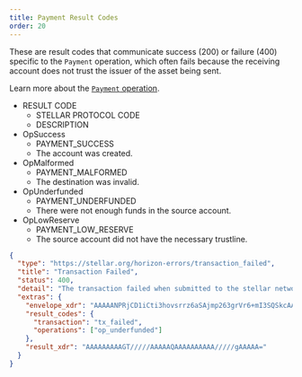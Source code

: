 ```yaml
---
title: Payment Result Codes
order: 20
---
```



These are result codes that communicate success (200) or failure (400) specific to the `Payment` operation, which often fails because the receiving account does not trust the issuer of the asset being sent.

Learn more about the [`Payment` operation](../../../../docs/glossary/operations/payment.mdx).

<NestedTable>

- RESULT CODE
  - STELLAR PROTOCOL CODE
  - DESCRIPTION
- OpSuccess
  - PAYMENT_SUCCESS
  - The account was created.
- OpMalformed
  - PAYMENT_MALFORMED
  - The destination was invalid.
- OpUnderfunded
  - PAYMENT_UNDERFUNDED
  - There were not enough funds in the source account.
- OpLowReserve
  - PAYMENT_LOW_RESERVE
  - The source account did not have the necessary trustline.

</NestedTable>

<ExampleResponse title="Example Response for an “op_underfunded” Result Code">

```json
{
  "type": "https://stellar.org/horizon-errors/transaction_failed",
  "title": "Transaction Failed",
  "status": 400,
  "detail": "The transaction failed when submitted to the stellar network. The `extras.result_codes` field on this response contains further details.  Descriptions of each code can be found at: https://www.stellar.org/developers/learn/concepts/list-of-operations.html",
  "extras": {
    "envelope_xdr": "AAAAANPRjCD1iCti3hovsrrz6aSAjmp263grVr6+mI3SQSkcAAAAZAAPRLgAAAACAAAAAAAAAAAAAAABAAAAAAAAAAAAAAAArki/TnIipBc7Y+Hd87mnZdtBxzm7vu6iXpwcRz6zGskAAAB0alKIAAAAAAAAAAAB0kEpHAAAAECoD+aG3RAfxFEW2b5VcARoxVc+ovimyQOQzQbLc7Y613j/x2H92aGwQzfPWjZyWBqQpoEjooAKmyAFANP74UAC",
    "result_codes": {
      "transaction": "tx_failed",
      "operations": ["op_underfunded"]
    },
    "result_xdr": "AAAAAAAAAGT/////AAAAAQAAAAAAAAAA/////gAAAAA="
  }
}
```

</ExampleResponse>
